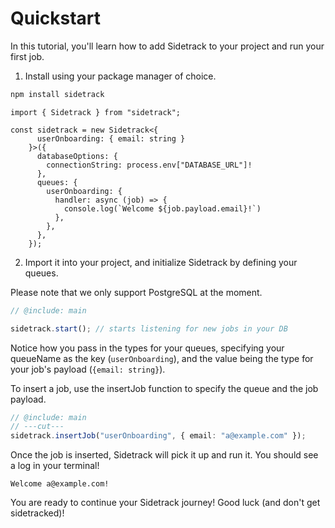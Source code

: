 
# Quickstart

In this tutorial, you'll learn how to add Sidetrack to your project and run your first job.

1. Install using your package manager of choice.

```bash filename="Terminal"
npm install sidetrack
```

```twoslash include main
import { Sidetrack } from "sidetrack";

const sidetrack = new Sidetrack<{
      userOnboarding: { email: string }
    }>({
      databaseOptions: {
        connectionString: process.env["DATABASE_URL"]!
      },
      queues: {
        userOnboarding: {
          handler: async (job) => {
            console.log(`Welcome ${job.payload.email}!`)
          },
        },
      },
    });
```

2. Import it into your project, and initialize Sidetrack by defining your queues.

<Callout type="warning" emoji="⚠️">
  Please note that we only support PostgreSQL at the moment.
</Callout>

```ts twoslash
// @include: main

sidetrack.start(); // starts listening for new jobs in your DB
```

Notice how you pass in the types for your queues, specifying your queueName as the key (`userOnboarding`), and the value being the type for your job's payload (`{email: string}`).

To insert a job, use the insertJob function to specify the queue and the job payload.

```ts twoslash
// @include: main
// ---cut---
sidetrack.insertJob("userOnboarding", { email: "a@example.com" });
```

Once the job is inserted, Sidetrack will pick it up and run it. You should see a log in your terminal!

```console
Welcome a@example.com!
```

You are ready to continue your Sidetrack journey! Good luck (and don't get sidetracked)!

